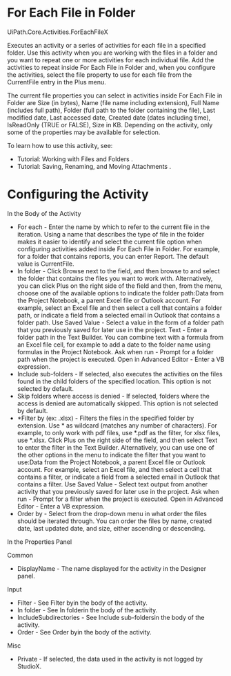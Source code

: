 ﻿# For Each File in Folder

UiPath.Core.Activities.ForEachFileX

Executes an activity or a series of activities for each file in a specified folder. Use this activity when you are working with the files in a folder and you want to repeat one or more activities for each individual file. Add the activities to repeat inside For Each File in Folder and, when you configure the activities, select the file property to use for each file from the CurrentFile entry in the Plus menu.

The current file properties you can select in activities inside For Each File in Folder are Size (in bytes), Name (file name including extension), Full Name (includes full path), Folder (full path to the folder containing the file), Last modified date, Last accessed date, Created date (dates including time), IsReadOnly (TRUE or FALSE), Size in KB. Depending on the activity, only some of the properties may be available for selection.

To learn how to use this activity, see:

* Tutorial: Working with Files and Folders .
* Tutorial: Saving, Renaming, and Moving Attachments .

# Configuring the Activity

In the Body of the Activity

* For each - Enter the name by which to refer to the current file in the iteration. Using a name that describes the type of file in the folder makes it easier to identify and select the current file option when configuring activities added inside For Each File in Folder. For example, for a folder that contains reports, you can enter Report. The default value is CurrentFile.
* In folder - Click Browse next to the field, and then browse to and select the folder that contains the files you want to work with. Alternatively, you can click Plus on the right side of the field and then, from the menu, choose one of the available options to indicate the folder path:Data from the Project Notebook, a parent Excel file or Outlook account. For example, select an Excel file and then select a cell that contains a folder path, or indicate a field from a selected email in Outlook that contains a folder path. Use Saved Value - Select a value in the form of a folder path that you previously saved for later use in the project. Text - Enter a folder path in the Text Builder. You can combine text with a formula from an Excel file cell, for example to add a date to the folder name using formulas in the Project Notebook. Ask when run - Prompt for a folder path when the project is executed. Open in Advanced Editor - Enter a VB expression.
* Include sub-folders - If selected, also executes the activities on the files found in the child folders of the specified location. This option is not selected by default.
* Skip folders where access is denied - If selected, folders where the access is denied are automatically skipped. This option is not selected by default.
* *Filter by (ex: .xlsx) - Filters the files in the specified folder by extension. Use * as wildcard (matches any number of characters). For example, to only work with pdf files, use *.pdf as the filter, for xlsx files, use *.xlsx. Click Plus on the right side of the field, and then select Text to enter the filter in the Text Builder. Alternatively, you can use one of the other options in the menu to indicate the filter that you want to use:Data from the Project Notebook, a parent Excel file or Outlook account. For example, select an Excel file, and then select a cell that contains a filter, or indicate a field from a selected email in Outlook that contains a filter. Use Saved Value - Select text output from another activity that you previously saved for later use in the project. Ask when run - Prompt for a filter when the project is executed. Open in Advanced Editor - Enter a VB expression.
* Order by - Select from the drop-down menu in what order the files should be iterated through. You can order the files by name, created date, last updated date, and size, either ascending or descending.

In the Properties Panel

Common

* DisplayName - The name displayed for the activity in the Designer panel.

Input

* Filter - See Filter byin the body of the activity.
* In folder - See In folderin the body of the activity.
* IncludeSubdirectories - See Include sub-foldersin the body of the activity.
* Order - See Order byin the body of the activity.

Misc

* Private - If selected, the data used in the activity is not logged by StudioX.
